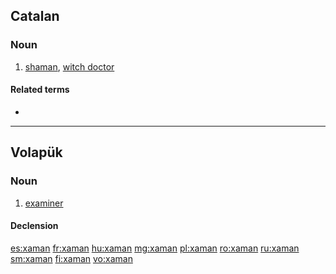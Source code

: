 ==Catalan==
{{wikipedia|lang=ca}}

===Noun===
{{ca-noun|m}}

# [[shaman]], [[witch doctor]]

====Related terms====
* {{l|ca|xamanisme}}

----

==Volapük==

===Noun===
{{vo-noun}}

# [[examiner]]

====Declension====
{{vo-decl-noun}}

[[es:xaman]]
[[fr:xaman]]
[[hu:xaman]]
[[mg:xaman]]
[[pl:xaman]]
[[ro:xaman]]
[[ru:xaman]]
[[sm:xaman]]
[[fi:xaman]]
[[vo:xaman]]